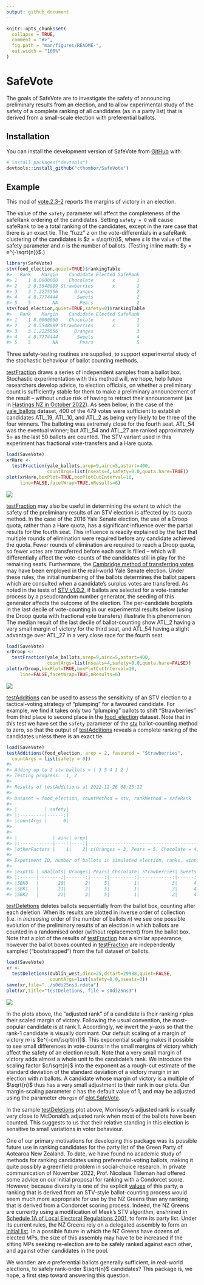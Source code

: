 ```yaml
---
output: github_document
---
```


<!-- README.md is generated from README.Rmd. Please edit that file -->

```r
knitr::opts_chunk$set(
  collapse = TRUE,
  comment = "#>",
  fig.path = "man/figures/README-",
  out.width = "100%"
)
```

# SafeVote

<!-- badges: start -->
<!-- badges: end -->

The goals of SafeVote are to investigate the safety of announcing
preliminary results from an election, and to allow experimental study of
the safety of a complete ranking of all candidates (as in a party list)
that is derived from a small-scale election with preferential ballots.

## Installation

You can install the development version of SafeVote from
[GitHub](https://github.com/) with:

``` r
# install.packages("devtools")
devtools::install_github("cthombor/SafeVote")
```

## Example

This mod of [vote.2.3-2](https://CRAN.R-project.org/package=vote) reports the
margins of victory in an election.

The value of the `safety` parameter will affect the completeness of the
safeRank ordering of the candidates. Setting `safety = 0` will cause
safeRank to be a total ranking of the candidates, except in the rare
case that there is an exact tie. The “fuzz” $z$ on the
vote-differentials in a safeRank clustering of the candidates is
$z = s\sqrt{n}$, where $s$ is the value of the safety parameter and $n$
is the number of ballots. (Testing inline math: $y = e^{-\sqrt{n}}$.)

``` r
library(SafeVote)
stv(food_election,quiet=TRUE)$rankingTable
#>   Rank    Margin    Candidate Elected SafeRank
#> 1    1 8.0000000    Chocolate       x        1
#> 2    2 0.5548889 Strawberries       x        2
#> 3    3 1.2225556      Oranges                2
#> 4    4 0.7774444       Sweets                2
#> 5    5        NA        Pears                2
stv(food_election,quiet=TRUE,safety=0)$rankingTable
#>   Rank    Margin    Candidate Elected SafeRank
#> 1    1 8.0000000    Chocolate       x        1
#> 2    2 0.5548889 Strawberries       x        2
#> 3    3 1.2225556      Oranges                3
#> 4    4 0.7774444       Sweets                4
#> 5    5        NA        Pears                5
```

Three safety-testing routines are supplied, to support experimental study of the
stochastic behaviour of ballot counting methods. 

[testFraction](reference/testFraction) draws a series of independent samples
from a ballot box. Stochastic experimentation with this method will, we hope,
help future researchers develop advice, to election officials, on whether a
preliminary count is sufficiently stable for them to make a preliminary
announcement of the result -- without undue risk of having to retract their
announcement (as in [Hastings NZ in October
2022](https://web.archive.org/web/20221012043548/https://www.1news.co.nz/2022/10/12/public-humiliation-council-apologises-for-election-result-error/)).
As seen below, in the case of the [yale_ballots](https://cthombor.github.io/SafeVote/reference/yale_ballots)
dataset, 400 of the 479 votes were sufficient to establish candidates ATL_19,
ATL_10, and ATL_2 as being very likely to be three of the four winners.  The
balloting was extremely close for the fourth seat. ATL_54 was the eventual
winner; but ATL_54 and ATL_27 are ranked approximately 5= as the last 50 ballots
are counted.  The STV variant used in this experiment has fractional
vote-transfers and a Hare quota.


``` r
load(SaveVote)
xrHare <- 
  testFraction(yale_ballots,arep=9,ainc=5,astart=400,
               countArgs=list(nseats=4,safety=0.0,quota.hare=TRUE))
plot(xrHare,boxPlot=TRUE,boxPlotCutInterval=10,
     line=FALSE,facetWrap=TRUE,nResults=6)
```

![](man/figures/yaleHare.png)

[testFraction](https://cthombor.github.io/SafeVote/reference/testFraction) may
also be useful in determining the extent to which the safety of the preliminary
results of an STV election is affected by its quota method.  In the case of the
2016 Yale Senate election, the use of a Droop quota, rather than a Hare quota,
has a significant influence over the partial results for the fourth seat.  This
influence is readily explained by the fact that multiple rounds of elimination
were required before any candidate achieved the quota.  Fewer rounds of
elimination are required to reach a Droop quota, so fewer votes are transferred
before each seat is filled -- which will differentially affect the vote-counts
of the candidates still in play for the remaining seats.  Furthermore, the
[Cambridge method of transferring
votes](https://www.opavote.com/methods/cambridge-stv-rules) may have been
employed in the real-world Yale Senate election. Under these rules, the initial
numbering of the ballots determines the ballot papers which are consulted when a
candidate's surplus votes are transfered.  As noted in the tests of [STV
v1.0.2](https://cran.r-project.org/package=STV), if ballots are selected for a
vote-transfer process by a pseudorandom number generator, the seeding of this
generator affects the outcome of the election.  The per-candidate boxplots in
the last decile of vote-counting in our experimental results below (using the
Droop quota with fractional vote transfers) illustrate this phenomenon.  The
median result of the last decile of ballot-counting show ATL_2 having a very
small margin of victory for the third seat, and ATL_54 having a slight advantage
over ATL_27 in a very close race for the fourth seat.

``` r
load(SaveVote)
xrDroop <- 
  testFraction(yale_ballots,arep=9,ainc=5,astart=400,
               countArgs=list(nseats=4,safety=0.0,quota.hare=FALSE))
plot(xrDroop,boxPlot=TRUE,boxPlotCutInterval=10,
     line=FALSE,facetWrap=TRUE,nResults=6)
```

![](man/figures/yaleDroop.png)

[testAdditions](https://cthombor.github.io/SafeVote/reference/testAdditions) can
be used to assess the sensitivity of an STV election to a tactical-voting
strategy of “plumping” for a favoured candidate. For example, we find it takes
only two “plumping” ballots to shift “Strawberries” from third place to second
place in the
[food_election](https://cthombor.github.io/SafeVote/reference/food_election)
dataset. Note that in this test we have set the `safety` parameter of the
[stv](https://cthombor.github.io/SafeVote/reference/stv) ballot-counting method
to zero, so that the output of
[testAdditions](https://cthombor.github.io/SafeVote/reference/testAdditions)
reveals a complete ranking of the candidates unless there is an exact tie.

``` r
load(SaveVote)
testAdditions(food_election, arep = 2, favoured = "Strawberries", 
  countArgs = list(safety = 0))
#> 
#> Adding up to 2 stv ballots = ( 3 5 4 1 2 )
#> Testing progress:  1, 2
#> 
#> Results of testAdditions at 2022-12-26 08:25:22
#> 
#> Dataset = food_election, countMethod = stv, rankMethod = safeRank
#> 
#> |          | safety|
#> |:---------|------:|
#> |countArgs |      0|
#> 
#> 
#> |             | ainc| arep|                                                         tacticalBallot|
#> |:------------|----:|----:|----------------------------------------------------------------------:|
#> |otherFactors |    1|    2| c(Oranges = 3, Pears = 5, Chocolate = 4, Strawberries = 1, Sweets = 2)|
#> 
#> Experiment ID, number of ballots in simulated election, ranks, winning margins:
#> 
#> |exptID | nBallots| Oranges| Pears| Chocolate| Strawberries| Sweets| m.Oranges| m.Pears| m.Chocolate| m.Strawberries|  m.Sweets|
#> |:------|--------:|-------:|-----:|---------:|------------:|------:|---------:|-------:|-----------:|--------------:|---------:|
#> |SBK0   |       20|       2|     5|         1|            3|      4| 1.4451111|       2|           8|      1.7774444| 0.7774444|
#> |SBK1   |       21|       2|     5|         1|            3|      4| 0.6673333|       2|           8|      2.6663333| 0.6663333|
#> |SBK2   |       22|       3|     5|         1|            2|      4| 3.4447778|       2|           8|      0.1104444| 0.5552222|
```

[testDeletions](https://cthombor.github.io/SafeVote/reference/testDeletions)
deletes ballots sequentially from the ballot box, counting after each deletion.
When its results are plotted in inverse order of collection (i.e. in
*increasing* order of the number of ballots $n$) we see one possible evolution
of the preliminary results of an election in which ballots are counted in a
randomised order (without replacement) from the ballot box. Note that a plot of
the results of
[testFraction](https://cthombor.github.io/SafeVote/reference/testFraction) has a
similar appearance, however the ballot boxes counted in
[testFraction](https://cthombor.github.io/SafeVote/reference/testFraction) are
independently sampled (“bootstrapped”) from the full dataset of ballots.

``` r
load(SaveVote)
xr <- 
  testDeletions(dublin_west,dinc=25,dstart=29988,quiet=FALSE,
                countArgs=list(safety=0.0,nseats=3))
save(xr,file="../s0di25ns3.rdata")
plot(xr,title="testDeletions, file = s0di25ns3")
```

![](man/figures/s0di25ns3.png)

In the plots above, the “adjusted rank” of a candidate is their ranking $r$ plus
their scaled margin of victory. Following the usual convention, the most-popular
candidate is at rank 1.  Accordingly, we invert the $y$-axis so that the rank-1
candidate is visually dominant.  Our default scaling of a margin of victory $m$
is $e^{-cm/\sqrt{n}}$.  This exponential scaling makes it possible to see small
differences in vote-counts in the small margins of victory which affect the
safety of an election result.  Note that a very small margin of victory adds
almost a whole unit to the candidate's rank.  We introduce the scaling factor
$c/\sqrt{n}$ into the exponent as a rough-cut estimate of the standard deviation
of the standard deviation of a victory margin in an election with $n$ ballots.
A candidate whose margin of victory is a multiple of $\sqrt{n}$ thus has a very
small adjustment to their rank in our plots.  Our margin-scaling parameter $c$
has the default value of 1, and may be adjusted using the parameter `cMargin` of
[plot.SafeVote](https://cthombor.github.io/SafeVote/reference/plot.SafeVote.stv).

In the sample
[testDeletions](https://cthombor.github.io/SafeVote/reference/testDeletions)
plot above, Morrissey’s adjusted rank is visually very close to McDonald’s
adjusted rank when most of the ballots have been counted.  This suggests to us
that their relative standing in this election is sensitive to small variations
in voter behaviour.

One of our primary motivations for developing this package was its possible
future use in ranking candidates for the party list of the Green Party of
Aotearoa New Zealand.  To date, we have found no academic study of methods for
ranking candidates using preferential-voting ballots, making it quite possibly a
greenfield problem in social-choice research.  In private communication of
November 2022, Prof. Nicolaus Tideman had offered some advice on our initial
proposal for ranking with a Condorcet score.  However, because diversity is one
of the explicit [values](https://www.greens.org.nz/our_values) of this party, a
ranking that is derived from an STV-style ballot-counting process would seem
much more appropriate for use by the NZ Greens than any ranking that is derived
from a Condorcet scoring process.  Indeed, the NZ Greens are currently using a
modification of Meek's STV algorithm, enshrined in [Schedule 1A of Local
Electoral Regulations
2001](https://www.legislation.govt.nz/regulation/public/2001/0145/latest/DLM57125.html),
to form its party list.  Under its current rules, the NZ Greens rely on a
delegated assembly to form an [initial
list](https://www.stuff.co.nz/national/politics/120950431/green-party-initial-election-list-puts-newcomer-teanau-tuiono-ahead-of-several-sitting-mps).
In a possible future in which the NZ Greens have dozens of elected MPs, the size
of this assembly may have to be increased if the sitting MPs seeking re-election
are to be safely ranked against each other, and against other candidates in the
pool.  

We wonder: are $n$ preferential ballots generally sufficient, in real-world
elections, to safely rank-order $\sqrt{n}$ candidates?  This package is, we
hope, a first step toward answering this question.

